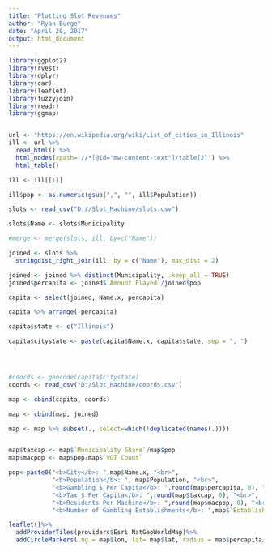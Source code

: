 ```yaml
---
title: "Plotting Slot Revenues"
author: "Ryan Burge"
date: "April 28, 2017"
output: html_document
---
```


```r
library(ggplot2)
library(rvest)
library(dplyr)
library(car)
library(leaflet)
library(fuzzyjoin)
library(readr)
library(ggmap)


url <- "https://en.wikipedia.org/wiki/List_of_cities_in_Illinois"
ill <- url %>%
  read_html() %>%
  html_nodes(xpath='//*[@id="mw-content-text"]/table[2]') %>%
  html_table()

ill <- ill[[1]]

ill$pop <- as.numeric(gsub(",", "", ill$Population))

slots <- read_csv("D://Slot_Machine/slots.csv")

slots$Name <- slots$Municipality

#merge <- merge(slots, ill, by=c("Name"))

joined <- slots %>%
  stringdist_right_join(ill, by = c("Name"), max_dist = 2)

joined <- joined %>% distinct(Municipality, .keep_all = TRUE)
joined$percapita <- joined$`Amount Played`/joined$pop

capita <- select(joined, Name.x, percapita)

capita %>% arrange(-percapita)

capita$state <- c("Illinois")

capita$citystate <- paste(capita$Name.x, capita$state, sep = ", ")




#coords <- geocode(capita$citystate)
coords <- read_csv("D:/Slot_Machine/coords.csv")

map <- cbind(capita, coords)

map <- cbind(map, joined)

map <- map %>% subset(., select=which(!duplicated(names(.))))


map$taxcap <- map$`Municipality Share`/map$pop
map$macpop <- map$pop/map$`VGT Count`

pop<-paste0("<b>City</b>: ",map$Name.x, "<br>",
            "<b>Population</b>: ", map$Population, "<br>",
            "<b>Gambling $ Per Capita</b>: ",round(map$percapita, 0), "<br>",
            "<b>Tax $ Per Capita</b>: ",round(map$taxcap, 0), "<br>",
            "<b>Residents Per Machine</b>: ",round(map$macpop, 0), "<br>",
            "<b>Number of Gambling Establishments</b>: ",map$`Establishment Count`, "<br>")

leaflet()%>%
  addProviderTiles(providers$Esri.NatGeoWorldMap)%>%
  addCircleMarkers(lng = map$lon, lat= map$lat, radius = map$percapita/100, popup = pop)

```